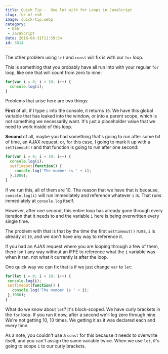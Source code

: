 ```yaml
---
title: Quick Tip -  Use let with for Loops in JavaScript
slug: for-of-es6
image: quick-tip.webp
category:
 - ES6
 - JavaScript
date: 2016-08-31T11:59:54
id: 3814
---
```


The other problem using `let` and `const` will fix is with our `for` loop.

This is something that you probably have all run into with your regular `for` loop, like one that will count from zero to nine:


```js
for(var i = 0; i < 10; i++) {
  console.log(i);
}

```

Problems that arise here are two things:

**First** of all, if I type `i` into the console, it returns `10`. We have this global variable that has leaked into the window, or into a parent scope, which is not something we necessarily want. It's just a placeholder value that we need to work inside of this loop.

**Second** of all, maybe you had something that's going to run after some bit of time, an AJAX request, or, for this case, I going to mark it up with a `setTimeout()` and that function is going to run after one second:


```js
for(var i = 0; i < 10; i++) {
  console.log(i);
  setTimeout(function() {
    console.log('The number is ' + i);
  },1000);
}

```

If we run this, all of them are 10. The reason that we have that is because, `console.log(i)`  will run immediately and reference whatever `i` is. That runs immediately at `console.log` itself.

However, after one second, this entire loop has already gone through every iteration that it needs to and the variable `i` here is being overwritten every single time.

The problem with that is that by the time the first `setTimeout()` runs, `i` is already at `10`, and we don't have any way to reference it.

If you had an AJAX request where you are looping through a few of them, there isn't any way without an IFFE to reference what the `i` variable was when it ran, not what it currently is after the loop.

One quick way we can fix that is if we just change `var` to `let`:


```js
for(let i = 0; i < 10; i++) {
 console.log(i);
 setTimeout(function() {
   console.log('The number is ' + i);
 },1000);
}

```

What do we know about `let`? It's block-scoped. We have curly brackets in the `for` loop. If you run it now, after a second we'll log zero through nine. We're not getting 10, 10 times. We getting it as it was declared each and every time.

As a note, you couldn't use a `const` for this because it needs to overwrite itself, and you can't assign the same variable twice. When we use `let`, it's going to scope `i` to our curly brackets.
